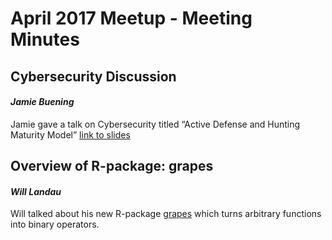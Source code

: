 
# April 2017 Meetup - Meeting Minutes

## Cybersecurity Discussion
#### *Jamie Buening*

Jamie gave a talk on Cybersecurity titled "Active Defense and Hunting Maturity Model" [link to slides](Active Defense and HMM.pdf)

## Overview of R-package: grapes
#### *Will Landau*

Will talked about his new R-package [grapes](https://cran.r-project.org/web/packages/grapes/index.html) which turns arbitrary functions into binary operators.


